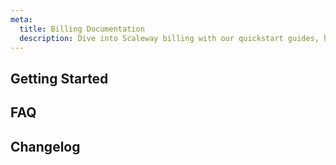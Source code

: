 ```yaml
---
meta:
  title: Billing Documentation
  description: Dive into Scaleway billing with our quickstart guides, how-tos and more.
---
```


<ProductHeader
   productName="Billing"
   productLogo="billing"
   description="Billing management features provide a comprehensive overview of our billing features that help you monitor and understand your Scaleway cloud expenditure, pay your invoice, and effectively manage your budget."
   url="/console/billing/quickstart"
   label="Billing Quickstart"
/>

## Getting Started

<Grid>
    <SummaryCard
        title="Quickstart"
        icon="rocket"
        description="Learn how to add and manage your billing information in a few steps."
        label="View Quickstart"
        url="/console/billing/quickstart"
    />
    <SummaryCard
        title="Concepts"
        icon="information-circle-outline"
        description="Core concepts that give you a better understanding of Scaleway billing."
        label="View Concepts"
        url="/console/billing/concepts"
    />
    <SummaryCard
        title="How-tos"
        icon="help-circle-outline"
        description="Check our guides to add and manage billing information"
        label="View How-tos"
        url="/console/billing/how-to/"
    />

</Grid>

## FAQ

<Grid>
    <DefaultCard
        title="How am I billed for Scaleway services?"
        url="/faq/billing/#how-am-i-billed-for-scaleway-services"
        label="Read more"
    />
    <DefaultCard
        title="When are invoices issued?"
        url="/faq/billing/#when-are-invoices-issued"
        label="Read more"
    />
    <DefaultCard
        title="Which payment methods does Scaleway accept?"
        url="/faq/billing/#which-payment-methods-does-scaleway-accept"
        label="Read more"
    />
    <DefaultCard
        title="How can I pay my invoice?"
        url="/faq/billing/#how-can-i-pay-my-invoice"
        label="Read more"
    />
</Grid>

<ClickableBanner
    productLogo="cli"
    title="Billing API"
    description="Learn how to manage your Scaleway billing through the API."
    url="https://www.scaleway.com/en/developers/api/billing/"
    label="Go to billing API"
/>

## Changelog

<ChangelogList
    productName="billing"
    numberOfChanges={3}
/>